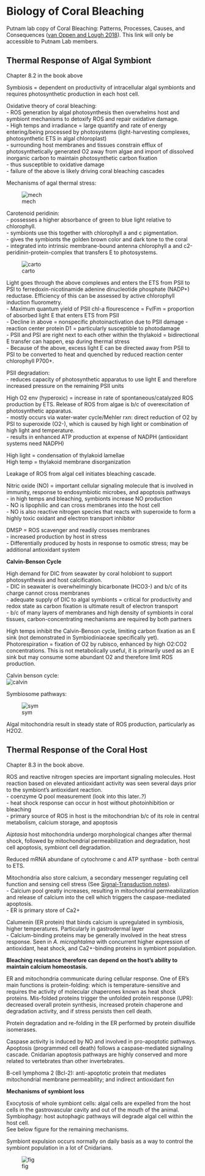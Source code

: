 # Biology of Coral Bleaching

Putnam lab copy of Coral Bleaching: Patterns, Processes, Causes, and Consequences ([van Oppen and Lough 2018](https://drive.google.com/drive/u/0/folders/1oV94QeIa_lDELfBGx3MmiYcWrxikD8Uk)). This link will only be accessible to Putnam Lab members. 

## Thermal Response of Algal Symbiont {-}

Chapter 8.2 in the book above

Symbiosis = dependent on productivity of intracellular algal symbionts and requires photosynthetic production in each host cell.

Oxidative theory of coral bleaching:  
- ROS generation by algal photosynthesis then overwhelms host and symbiont mechanisms to detoxify ROS and repair oxidative damage.  
- High temps and irradiance = large quantify and rate of energy entering/being processed by photosystems (light-harvesting complexes, photosynthetic ETS in algal chloroplast)  
- surrounding host membranes and tissues constrain efflux of photosynthetically generated O2 away from algae and import of dissolved inorganic carbon to maintain photosynthetic carbon fixation  
- thus susceptible to oxidative damage  
- failure of the above is likely driving coral bleaching cascades

Mechanisms of agal thermal stress:  

![mech](https://github.com/emmastrand/EmmaStrand_Notebook/blob/master/Comprehensive-Exams/Putnam-exam/algal-thermal-stress.png?raw=true)

Carotenoid peridinin:  
- possesses a higher absorbance of green to blue light relative to chlorophyll.  
- symbionts use this together with chlorophyll a and c pigmentation.  
- gives the symbionts the golden brown color and dark tone to the coral  
- integrated into intrinsic membrane-bound antenna chlorophyll a and c2-peridinin-protein-complex that transfers E to photosystems.   

![carto](https://haygot.s3.amazonaws.com/questions/1003190_1082542_ans_07c493eaacee4f4fabc704ab696cc282.jpg)

Light goes through the above complexes and enters the ETS from PSII to PSI to ferredoxin-nicotinamide adenine dinucleotide phosphate (NADP+) reductase. Efficiency of this can be assessed by active chlorophyll induction fluorometry.  
- Maximum quantum yield of PSII chl-a flourescence = Fv/Fm = proportion of absorbed light E that enters ETS from PSII  
- Decline in above = nonspecific photoinactivation due to PSII damage
- reaction center protein D1 = particularly susceptible to photodamage  
- PSII and PSI are right next to each other within the thylakoid = bidirectional E transfer can happen, esp during thermal stress  
- Because of the above, excess light E can be directed away from PSII to PSI to be converted to heat and quenched by reduced reaction center chlorophyll P700+.

PSII degradation:  
- reduces capacity of photosynthetic apparatus to use light E and therefore increased pressure on the remaining PSII units  

High O2 env (hyperoxic) = increase in rate of spontaneous/catalyzed ROS production by ETS. Release of ROS from algae is b/c of overexcitation of photosynthetic apparatus.  
- mostly occurs via water-water cycle/Mehler rxn: direct reduction of O2 by PSI to superoxide (O2-), which is caused by high light or combination of high light and temperature.  
- results in enhanced ATP production at expense of NADPH (antioxidant systems need NADPH)  

High light = condensation of thylakoid lamellae  
High temp = thylakoid membrane disorganization  

Leakage of ROS from algal cell initiates bleaching cascade.

Nitric oxide (NO) = important cellular signaling molecule that is involved in immunity, response to endosymbiotic microbes, and apoptosis pathways  
- in high temps and bleaching, symbionts increase NO production  
- NO is lipophilic and can cross membranes into the host cell  
- NO is also reactive nitrogen species that reacts with superoxide to form a highly toxic oxidant and electron transport inhibitor  

DMSP = ROS scavenger and readily crosses membranes  
- increased production by host in stress  
- Differentially produced by hosts in response to osmotic stress; may be additional antioxidant system  

**Calvin-Benson Cycle**

High demand for DIC from seawater by coral holobiont to support photosynthesis and host calcification.  
- DIC in seawater is overwhelmingly bicarbonate (HCO3-) and b/c of its charge cannot cross membranes  
- adequate supply of DIC to algal symbionts = critical for productivity and redox state as carbon fixation is ultimate result of electron transport  
- b/c of many layers of membranes and high density of symbionts in coral tissues, carbon-concentrating mechanisms are required by both partners

High temps inhibit the Calvin-Benson cycle, limiting carbon fixation as an E sink (not demonstrated in Symbiodiniaceae specifically yet). Photorespiration = fixation of O2 by rubisco, enhanced by high O2:CO2 concentrations. This is not metabolically useful, it is primarily used as an E sink but may consume some abundant O2 and therefore limit ROS production.

Calvin benson cycle:  
![calvin](https://useruploads.socratic.org/jnN3z9JNQ2Wx75tr1Pcc_2f4bdc8f8275834d3f5ef434d93bf16b991b2357.png)

Symbiosome pathways:

![sym](https://github.com/emmastrand/EmmaStrand_Notebook/blob/master/Comprehensive-Exams/Putnam-exam/DNA-methylation/symbiosome.png?raw=true)

Algal mitochondria result in steady state of ROS production, particularly as H2O2.

## Thermal Response of the Coral Host {-}

Chapter 8.3 in the book above.

ROS and reactive nitrogen species are important signaling molecules. Host reaction based on elevated antioxidant activity was seen several days prior to the symbiont's antioxidant reaction.  
- coenzyme Q pool measurement (look into this later..?)  
- heat shock response can occur in host without photoinhibition or bleaching  
- primary source of ROS in host is the mitochondrian b/c of its role in central metabolism, calcium storage, and apoptosis  

*Aiptasia* host mitochondria undergo morphological changes after thermal shock, followed by mitochondrial permeabilization and degradation, host cell apoptosis, symbiont cell degradation.

Reduced mRNA abundane of cytochrome c and ATP synthase - both central to ETS.

Mitochondria also store calcium, a secondary messenger regulating cell function and sensing cell stress (See [Signal-Transduction notes](https://github.com/emmastrand/EmmaStrand_Notebook/blob/master/Comprehensive-Exams/Putnam-exam/Signal-transduction.md)).  
- Calcium pool greatly increases, resulting in mitochondrial permeabilization and release of calcium into the cell which triggers the caspase-mediated apoptosis.  
- ER is primary store of Ca2+

Calumenin (ER protein) that binds calcium is upregulated in symbiosis, higher temperatures. Particularly in gastrodermal layer  
- Calcium-binding proteins may be generally involved in the heat stress response. Seen in *A. microphtalma* with concurrent higher expression of antioxidant, heat shock, and Ca2+-binding proteins in symbiont population.  

**Bleaching resistance therefore can depend on the host's ability to maintain calcium homeostasis.**  

ER and mitochondria communicate during cellular response. One of ER's main functions is protein-folding: which is temperature-sensitive and requires the activity of molecular chaperones known as heat shock proteins. Mis-folded proteins trigger the unfolded protein response (UPR): decreased overall protein synthesis, increased protein chaperone and degradation activity, and if stress persists then cell death.

Protein degradation and re-folding in the ER performed by protein disulfide isomerases.  

Caspase activity is induced by NO and involved in pro-apoptotic pathways. Apoptosis (programmed cell death) follows a caspase-mediated signaling cascade. Cnidarian apoptosis pathways are highly conserved and more related to vertebrates than other invertebrates.

B-cell lymphoma 2 (Bcl-2): anti-apoptotic protein that mediates mitochondrial membrane permeability; and indirect antioxidant fxn

**Mechanisms of symbiont loss**

Exocytosis of whole symbiont cells: algal cells are expelled from the host cells in the gastrovascular cavity and out of the mouth of the animal.  
Symbiophagy: host autophagic pathways will degrade algal cell within the host cell.  
See below figure for the remaining mechanisms. 

Symbiont expulsion occurs normally on daily basis as a way to control the symbiont population in a lot of Cnidarians.

![fig](https://github.com/emmastrand/EmmaStrand_Notebook/blob/master/Comprehensive-Exams/Putnam-exam/symbiont-explusion.png?raw=true)
